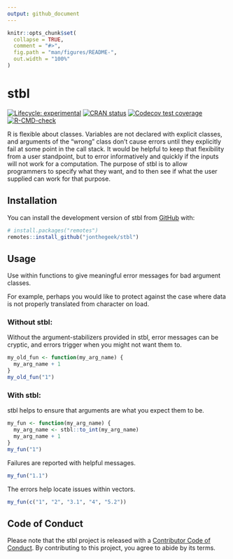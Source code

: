 ```yaml
---
output: github_document
---
```


<!-- README.md is generated from README.Rmd. Please edit that file -->

```r
knitr::opts_chunk$set(
  collapse = TRUE,
  comment = "#>",
  fig.path = "man/figures/README-",
  out.width = "100%"
)
```

# stbl

<!-- badges: start -->
[![Lifecycle: experimental](https://img.shields.io/badge/lifecycle-experimental-orange.svg)](https://lifecycle.r-lib.org/articles/stages.html#experimental)
[![CRAN status](https://www.r-pkg.org/badges/version/stbl)](https://CRAN.R-project.org/package=stbl)
[![Codecov test coverage](https://codecov.io/gh/jonthegeek/stbl/branch/main/graph/badge.svg)](https://app.codecov.io/gh/jonthegeek/stbl?branch=main)
[![R-CMD-check](https://github.com/jonthegeek/stbl/actions/workflows/R-CMD-check.yaml/badge.svg)](https://github.com/jonthegeek/stbl/actions/workflows/R-CMD-check.yaml)
<!-- badges: end -->

R is flexible about classes.
Variables are not declared with explicit classes, and arguments of the "wrong" class don't cause errors until they explicitly fail at some point in the call stack.
It would be helpful to keep that flexibility from a user standpoint, but to error informatively and quickly if the inputs will not work for a computation.
The purpose of stbl is to allow programmers to specify what they want, and to then see if what the user supplied can work for that purpose.

## Installation

You can install the development version of stbl from [GitHub](https://github.com/) with:

``` r
# install.packages("remotes")
remotes::install_github("jonthegeek/stbl")
```

## Usage

Use within functions to give meaningful error messages for bad argument classes.

For example, perhaps you would like to protect against the case where data is not properly translated from character on load.

### Without stbl:

Without the argument-stabilizers provided in stbl, error messages can be cryptic, and errors trigger when you might not want them to.

```r
my_old_fun <- function(my_arg_name) {
  my_arg_name + 1
}
my_old_fun("1")
```

### With stbl:

stbl helps to ensure that arguments are what you expect them to be.

```r
my_fun <- function(my_arg_name) {
  my_arg_name <- stbl::to_int(my_arg_name)
  my_arg_name + 1
}
my_fun("1")
```

Failures are reported with helpful messages.

```r
my_fun("1.1")
```

The errors help locate issues within vectors.

```r
my_fun(c("1", "2", "3.1", "4", "5.2"))
```

## Code of Conduct

Please note that the stbl project is released with a [Contributor Code of Conduct](https://jonthegeek.github.io/stbl/CODE_OF_CONDUCT.html). By contributing to this project, you agree to abide by its terms.
